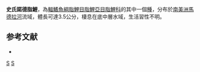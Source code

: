 {{Speciesbox 
| taxon = Knodus smithi
| status = NE
| status_system = IUCN3.1
| authority =  [[Fowler|Fowler]], 1913
| synonyms = *''Bryconamericus smithi''<br /><small>Fowler, 1913</small>
*''Bryconamericus jacunda''<br /><small>Fowler, 1913</small>
*''Knodus jacunda''<br /><small>Fowler, 1913</small>
}}
'''史氏諾德脂鯉'''，為[[輻鰭魚綱|輻鰭魚綱]][[脂鯉目|脂鯉目]][[脂鯉亞目|脂鯉亞目]][[脂鯉科|脂鯉科]]的其中一個[[種|種]]，分布於[[南美洲|南美洲]][[馬德拉河|馬德拉河]]流域，體長可達3.5公分，棲息在底中層水域，生活習性不明。

==参考文献==
{{refbegin}}
*{{FishBase_species|genus=Knodus|species=smithi|year=2014|month=1}}
{{refend}}

{{Taxonbar|from=Q5586183}}

[[Category:諾德脂鯉屬|S]]
[[Category:1913年描述的鱼类|S]]


{{魚類小作品}}